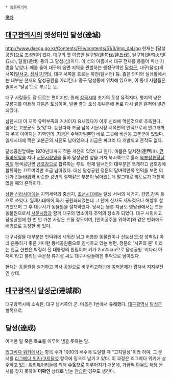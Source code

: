  * [[동음이의어]]

[[목차]]
== [[대구광역시]]의 옛성터인 달성(達城) ==
http://www.daegu.go.kr/Contents/File/contents/51/6/img_dal.jpg
현재는 [달성공원]으로 조성되어 있다. 대구의 옛 이름인 달구벌(達句伐/達丘伐), 달구화(達句火/達丘火), 달벌(達伐) 등의 그 달성([[성]])이다. 이 성의 이름에서 대구 전체를 통틀어 파생 지명을 낳았다. 예를 들어 대구의 읍면 지역을 관할하는 행정구역인 [[달성군]], 대구(달성)의 서쪽([[달서구]], [[성서(지역)]]), 대구 서쪽을 흐르는 하천(달서천) 등. 좁은 의미와 실생활에서는 대부분 현재의 달성공원을 가리킨다. 중구 달성동에 위치해 있으며, 이 동네 사람들은 줄여서 '달공'으로 부르는 듯.

대구 사람들도 잘 모르는 편이지만, 원래 [[삼국시대]] 초기의 토성 유적지다. 평지의 낮은 구릉지를 이용해 다듬은 토성이며, 발굴 결과 토성 윗부분에 돌로 다시 쌓은 흔적이 발견되었다.

삼한시대 이 지역 유력부족의 거처이자 요새였다가 이후 신라에 먹힌것으로 추측한다. 옆에는 고분군도 있'었'다. 능선따라 조금 남쪽 서문시장 서쪽편의 언덕으로서 반고개까지 쭈욱 이어지는 지역인데..지금은 주택가일뿐인 바로 그곳에 비산동 고분군이 있었다. 일제시대에 찍은 고분군의 사진도 남아있으나 지금은 싸그리 다 개발되고 흔적도 없다.

달성공원앞에는 1970년대까지 작은 개천이 있었다고 한다. 이름은 달서천(達西川). [[건들바위]]앞을 지나 [[서문시장]]옆을 돌아 달성공원 앞을 거쳐 북서쪽으로 흘러 [[북부정류장]]남쪽의 염색공단옆 [[금호강]]으로 합류하는 루트. 현재 달서천의 대부분은 복개하고 금호강에 합류하는 끄트머리만 조금 남아있다. 대신 달성공원 정문의 담벼락안쪽 언덕을 보면 어딘가 [[건들바위]]와 비슷한 강변의 절벽같은 부분이 남아있는데 말그대로 앞도로가 개천이었을 때의 흔적이다.

[[삼한]],[[신라]]시대에는 지역세력의 중심지, [[조선]]시대에는 달성 서씨의 세거지,  감영,감옥 등으로 쓰였다. 일제시대에에 와서 공원화되었는데 그 안에 신사도 세워졌으나 해방후 철거했으며 그 후 대구시가 동물원을 설치하였다. 당시는 물론 지금도 영남권에서는 드문 동물원으로서 [[서문시장]]과 함께 대구의 명소이자 추억의 장소가 되었다. 대구 시민치고 달성공원에 한 번 안 가본 사람은 드물 정도이며, [인어공주를 위하여]와 같은 만화에도 배경으로 등장한 바 있다.

대구사람들 대부분은 언덕위에 세워진 낡고 허름한 동물원이나 산능선(토성 성벽길) 따라 운동하기 좋은 커다란 동네공원쯤으로 인식하고 있는 형편. 정문의 '시민의 문' 이라는 한글 현판은  박정희 전 대통령의 친필이며 키가 2m25cm으로 달성공원 '키다리 아저씨'라고 불리던 수문장 류기성 씨도 대구사람들에겐 추억으로 남아있다. 

현재는 동물원을 철거하고 역사 공원으로 바꾸려고하는데 여러문제가 겹쳐서 지지부진인 상태.
== [[대구광역시]] [[달성군]](達城郡) ==
대구광역시에 소속된, 대구 남서쪽의 군. 이름은 1번에서 유래했다.
[[대구]]광역시 [[달성군]] 항목으로.

== 달성(達成) ==
어떠한 일 혹은 목표를 이루어 냄을 뜻하는 말.

[[리그베다 위키]]에서는 항목 수가 1000의 배수에 도달할 때 "고지달성"이라 하여, 그 문서를 [[리그베다 위키/고지달성]] 항목에 링크로 남기고 있다. 이 과정은 리그베다 위키에 상주하고 있는 [[위키페어리]]들에 의해 '''수동으로''' 이루어지기 때문에, 가끔씩 아무도 해당 문서를 찾지 못하여 '''미확인''' 상태로 남는 [[안습]]한 경우도 생긴다.


